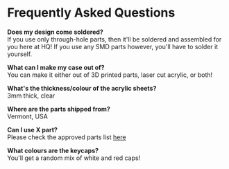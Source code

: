 # Frequently Asked Questions

**Does my design come soldered?** \
If you use only through-hole parts, then it'll be soldered and assembled for you here at HQ! If you use any SMD parts however, you'll have to solder it yourself.

**What can I make my case out of?** \
You can make it either out of 3D printed parts, laser cut acrylic, or both!

**What's the thickness/colour of the acrylic sheets?** \
3mm thick, clear

**Where are the parts shipped from?** \
Vermont, USA

**Can I use X part?** \
Please check the approved parts list [here](/parts)

**What colours are the keycaps?** \
You'll get a random mix of white and red caps!